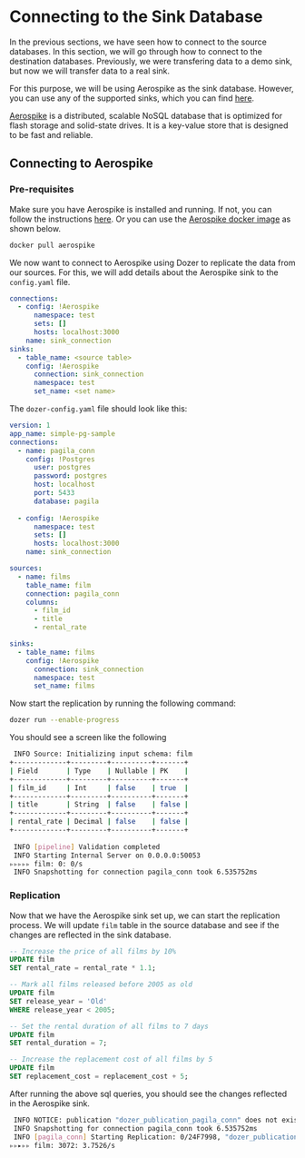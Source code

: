 
# Connecting to the Sink Database

In the previous sections, we have seen how to connect to the source databases. In this section, we will go through how to connect to the destination databases. Previously, we were transfering data to a demo sink, but now we will transfer data to a real sink.

For this purpose, we will be using Aerospike as the sink database. However, you can use any of the supported sinks, which you can find [here](/category/sinks).

[Aerospike](https://aerospike.com/) is a distributed, scalable NoSQL database that is optimized for flash storage and solid-state drives. It is a key-value store that is designed to be fast and reliable.

## Connecting to Aerospike

### Pre-requisites

Make sure you have Aerospike is installed and running. If not, you can follow the instructions [here](https://www.aerospike.com/docs/operations/install/). Or you can use the [Aerospike docker image](https://hub.docker.com/_/aerospike) as shown below.

```bash
docker pull aerospike
```

We now want to connect to Aerospike using Dozer to replicate the data from our sources. For this, we will add details about the Aerospike sink to the `config.yaml` file.

```yaml
connections:
  - config: !Aerospike
      namespace: test
      sets: []
      hosts: localhost:3000
    name: sink_connection
sinks:
  - table_name: <source table>
    config: !Aerospike
      connection: sink_connection
      namespace: test
      set_name: <set name> 
```


The `dozer-config.yaml` file should look like this:

```yaml
version: 1
app_name: simple-pg-sample
connections:
  - name: pagila_conn
    config: !Postgres
      user: postgres
      password: postgres
      host: localhost
      port: 5433
      database: pagila
  
  - config: !Aerospike
      namespace: test
      sets: []
      hosts: localhost:3000
    name: sink_connection

sources:
  - name: films
    table_name: film
    connection: pagila_conn
    columns:
      - film_id
      - title
      - rental_rate

sinks:
  - table_name: films
    config: !Aerospike
      connection: sink_connection
      namespace: test
      set_name: films
```

Now start the replication by running the following command:

```bash
dozer run --enable-progress
```
You should see a screen like the following
```bash
 INFO Source: Initializing input schema: film
+-------------+---------+----------+-------+
| Field       | Type    | Nullable | PK    |
+-------------+---------+----------+-------+
| film_id     | Int     | false    | true  |
+-------------+---------+----------+-------+
| title       | String  | false    | false |
+-------------+---------+----------+-------+
| rental_rate | Decimal | false    | false |
+-------------+---------+----------+-------+
    
 INFO [pipeline] Validation completed    
 INFO Starting Internal Server on 0.0.0.0:50053    
▹▹▹▹▹ film: 0: 0/s                                                                                                                                                                     INFO NOTICE: publication "dozer_publication_pagila_conn" does not exist, skipping    
 INFO Snapshotting for connection pagila_conn took 6.535752ms    
 ```

### Replication

Now that we have the Aerospike sink set up, we can start the replication process. We will update `film` table in the source database and see if the changes are reflected in the sink database.

```sql
-- Increase the price of all films by 10%
UPDATE film
SET rental_rate = rental_rate * 1.1;

-- Mark all films released before 2005 as old
UPDATE film
SET release_year = 'Old'
WHERE release_year < 2005;

-- Set the rental duration of all films to 7 days
UPDATE film
SET rental_duration = 7;

-- Increase the replacement cost of all films by 5
UPDATE film
SET replacement_cost = replacement_cost + 5;
```

After running the above sql queries, you should see the changes reflected in the Aerospike sink.

```bash
 INFO NOTICE: publication "dozer_publication_pagila_conn" does not exist, skipping    
 INFO Snapshotting for connection pagila_conn took 6.535752ms    
 INFO [pagila_conn] Starting Replication: 0/24F7998, "dozer_publication_pagila_conn"    
▹▹▸▹▹ film: 3072: 3.7526/s          
```